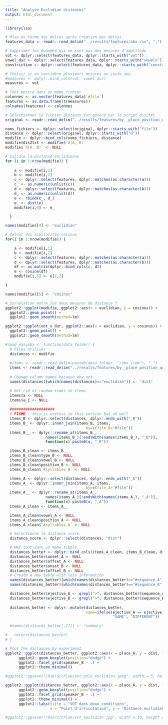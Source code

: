 ```yaml
---
title: "Analyze Euclidian distances"
output: html_document
---
```

```r
library(lsa)
```


```r
# Mise en forme des deltas après création des deltas
features_data <- readr::read_delim("../results/features/abx.csv", ",")

# Supprimer les données qui ne sont pas des mesures d'amplitude
vot <- dplyr::select(features_data, dplyr::starts_with("vot"))
vowel_dur <- dplyr::select(features_data, dplyr::starts_with("voweln"))
constriction <- dplyr::select(features_data, dplyr::starts_with("constri"))

# Choisir si on considère plusieurs mesures ou juste une
#measures <- dplyr::bind_cols(vot, vowel_dur)
measures <- vot

# Tout mettre dans un même fichier 
colonnes <- as.vector(features_data$`#file`)
features <- as.data.frame(t(measures))
colnames(features) <- colonnes

# Sélectionner le fichier distance.txt généré par le script dis2txt
original <- readr::read_delim("../results/features/by__place_position_question_speaker_vowel/distance.txt", " ")

noms_fichiers <- dplyr::select(original, dplyr::starts_with("file"))
distance <- dplyr::select(original, dplyr::starts_with("d"))
modifie <- dplyr::bind_cols(noms_fichiers, distance)
modifie$dis2txt <- modifie$`d(A, B)`
modifie$`d(A, B)` <- NULL

# Calcule la distance euclidienne
for (i in 1:nrow(modifie)) {
  
    a <- modifie[i,1]
    b <- modifie[i,2]
    c <- dplyr::select(features, dplyr::matches(as.character(a)))
    c_ <- as.numeric(unlist(c))
    d <- dplyr::select(features, dplyr::matches(as.character(b)))
    d_ <- as.numeric(unlist(d))
    e <- rbind(c_, d_)
    e_ <- dist(e)
    modifie[i,4] <- e_

  }

names(modifie)[4] <- "euclidian"

# Calcul des similarités cosinus
for(i in 1:nrow(modifie)) {

    a <- modifie[i,1]
    b <- modifie[i,2]
    c <- dplyr::select(features, dplyr::matches(as.character(a)))
    d <- dplyr::select(features, dplyr::matches(as.character(b)))
    df <- as.matrix(dplyr::bind_cols(c, d))
    e <- cosine(df)
    modifie[i,5] <- e[1,2]

}

names(modifie)[5] <- "cosinus"
```

```r
# Corrélation entre les deux mesures de distance ?
ggplot2::ggplot(modifie, ggplot2::aes(x = euclidian, y = cosinus)) + 
  ggplot2::geom_point() + 
  ggplot2::geom_smooth(method=lm)

ggplot2::ggplot(vot_v_dur, ggplot2::aes(x = euclidian, y = cosinus)) + 
  ggplot2::geom_point() + 
  ggplot2::geom_smooth(method=lm)
```



```r
#read_easyabx <- function(data_folder) {
  # Files utilisés
  distances <- modifie
  
  #items <- readr::read_delim(paste0(data_folder, "/abx.item"), " ")
  items <- readr::read_delim("../results/features/by__place_position_question_speaker_vowel/abx.item", " ")
  
  # Change column names because why not
  names(distances)[which(names(distances)=="euclidian")] <- "dist"

  # Get rid of random times in items
  items$a <- NULL
  items$a_1 <- NULL
  
  ####################
  # FIXME : this is useless in this version but oh well
  items_B <- dplyr::select(distances, dplyr::ends_with("_B"))
  items_B_ <- dplyr::inner_join(items_B, items,
                                    by=c(file_B="#file"))
  items_B__ <- dplyr::rename_at(items_B_, 
                  names(items_B_)[!endsWith(names(items_B_), "_B")], 
                  function(x) paste0(x, "_B"))

  items_B_clean <- items_B__
  items_B_clean$type_B <- NULL
  items_B_clean$vowel_B <- NULL
  items_B_clean$position_B <- NULL
  items_B_clean$`#syllables_B` <- NULL

  items_A <- dplyr::select(distances, dplyr::ends_with("_A"))
  items_A_ <- dplyr::inner_join(items_A, items,
                                    by=c(file_A="#file"))
  items_A__ <- dplyr::rename_at(items_A_, 
                  names(items_A_)[!endsWith(names(items_A_), "_A")], 
                  function(x) paste0(x, "_A"))
  items_A_clean <- items_A__

  items_A_clean$vowel_A <- NULL
  items_A_clean$position_A <- NULL
  items_A_clean$`#syllables_A` <- NULL

  # Selectionne le distance score
  distance_score <- dplyr::select(distances, "dist")

  # Met tout dans un meme tibble
  distances_better <- dplyr::bind_cols(items_A_clean, items_B_clean, distance_score)
  distances_better$onset_A <- NULL
  distances_better$offset_A <- NULL
  distances_better$onset_B <- NULL
  distances_better$offset_B <- NULL
  # Create a new table with less information                   
  names(distances_better)[which(names(distances_better)=="#sequence_A")] <- "sequence_A"
  names(distances_better)[which(names(distances_better)=="#sequence_B")] <- "sequence_B"

  distances_better$ejective_A <- grepl(">", distances_better$sequence_A)
  distances_better$ejective_B <- grepl(">", distances_better$sequence_B)
  
  distances_better <- dplyr::mutate(distances_better,
                                    same=ifelse(ejective_A == ejective_B,
                                                "SAME", "DIFFERENT"))

  #names(distances_better[,17]) <- "summary"

#   return(distances_better)
# }

```

```r
# Plot the distances by experiment
ggplot2::ggplot(distances_better, ggplot2::aes(x = place_A, y = dist, fill=type_A)) + 
      ggplot2::geom_boxplot(position="dodge") +
      ggplot2::facet_grid(speaker_B ~ .) +
      ggplot2::theme_minimal() 

#ggplot2::ggsave("/Users/chloe/vot_only_euclidian.jpeg", width = 5, height = 5)

ggplot2::ggplot(distances_better, ggplot2::aes(x = place_A, y = dist, fill=same)) + 
      ggplot2::geom_boxplot(position="dodge") +
      ggplot2::facet_grid(speaker_B ~ .) +
      ggplot2::theme_minimal() +
      ggplot2::labs(title = "VOT dans deux conditions", 
                    x = "Point d'articulation", y = "Distance euclidienne")

#ggplot2::ggsave("/Users/chloe/vot_euclidian.jpg", width = 10, height = 5)
```

